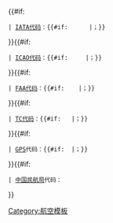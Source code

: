 <includeonly>{{#if: {{{1|}}}
 | [[国际航空运输协会机场代码|IATA代码]]：{{lang|en|{{{1}}}}}{{#if: {{{2|}}} {{{3|}}} {{{4|}}} {{{5|}}} {{{6|}}} |；}}
}}{{#if: {{{2|}}}
 | [[國際民航組織機場代碼|ICAO代码]]：{{lang|en|{{{2}}}}}{{#if: {{{3|}}} {{{4|}}} {{{5|}}} {{{6|}}} |；}}
}}{{#if: {{{3|}}}
 | [[美国联邦航空管理局|FAA代码]]：{{lang|en|{{{3}}}}}{{#if: {{{4|}}} {{{5|}}} {{{6|}}} |；}}
}}{{#if: {{{4|}}}
 | [[加拿大交通部|TC代码]]：{{lang|en|{{{4}}}}}{{#if: {{{5|}}} {{{6|}}} |；}}
}}{{#if: {{{5|}}}
 | [[全球定位系统|GPS]]代码：{{lang|en|{{{5}}}}}{{#if: {{{6|}}} |；}}
}}{{#if: {{{6|}}}
 | [[中国民用航空局|中国民航局]]代码：{{lang|en|{{{6}}}}}
}}</includeonly><noinclude>{{doc}}
[[Category:航空模板]]
</noinclude>